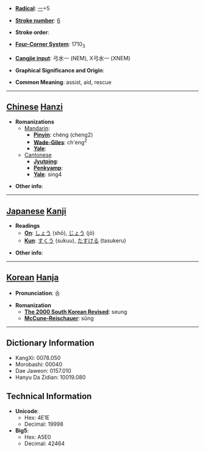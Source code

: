 * '''[[Wiktionary:Chinese radical index| Radical]]''': [[Wiktionary:Chinese radical index 一|一]]+5

* '''[[Wiktionary:Chinese total strokes index|Stroke number]]''': [[Wiktionary:Chinese total strokes index 6|6]]

* '''Stroke order''': 

* '''[[Wiktionary:Chinese four corner index|Four-Corner System]]''': 1710<sub>3</sub>

* '''[[Wiktionary:Chinese Cangjie index|Cangjie input]]''': 弓水一 (NEM), X弓水一 (XNEM)

* '''Graphical Significance and Origin''': 

* '''Common Meaning''': assist, aid, rescue

----

== [[Chinese]] [[Hanzi]] ==

* '''Romanizations'''
** [[Mandarin]]:
*** '''[[Pinyin]]''': chéng (cheng2)
*** '''[[Wade-Giles]]''': ch'eng<sup>2</sup>
*** '''[[Yale]]''': 
**[[Cantonese]]
***'''[[Jyutping]]''':
***'''[[Penkyamp]]''': 
***'''[[Yale]]''': sing4

* '''Other info''': 

----

== [[Japanese]] [[Kanji]] ==

* '''Readings'''
** '''[[On]]''': [[しょう]] (shō), [[じょう]] (jō)
** '''[[Kun]]''': [[すくう]] (sukuu), [[たすける]] (tasukeru)

* '''Other info''':  

----

== [[Korean]] [[Hanja]] ==

* '''Pronunciation''': 승

* '''Romanization'''
** '''[[The 2000 South Korean Revised Romanization|The 2000 South Korean Revised]]''': seung
** '''[[McCune-Reischauer]]''': sŭng

----

== Dictionary Information ==

* KangXi: 0078.050
* Morobashi: 00040
* Dae Jaweon: 0157.010
* Hanyu Da Zidian: 10019.080

== Technical Information ==

* '''Unicode''':
** Hex: 4E1E
** Decimal: 19998
* '''Big5''':
** Hex: A5E0
** Decimal: 42464